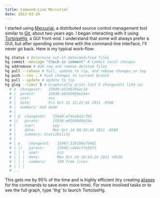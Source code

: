 ```yaml
---
title: Command-Line Mercurial
date: 2012-03-20
---
```


I started using [Mercurial](https://www.mercurial-scm.org/), a distributed source control management tool similar to [Git](https://git-scm.com/), about two years ago. I began interacting with it using [TortoiseHg](https://tortoisehg.bitbucket.io/), a GUI front-end. I understand that some will always prefer a GUI, but after spending some time with the command-line interface, I'll never go back. Here is my typical work-flow:

```bash
hg status # Determine out-of-date/modified files
hg commit -message "Check-in comment" # Commit local changes
hg addremove # Add new and remove deleted files
hg pull --rebase # Pull, update to tip, and rebase changes on top
hg push --rev . # Push changes to current branch
hg pull --update # Update to tip
hg glog --limit 5 # Graphically print last 5 changesets like so:
  # o  changeset:   15949:e53d6166ec1b
  # |  parent:      15936:e8569089e24e<
  # |  user:        xxx
  # |  date:        Fri Oct 21 12:22:43 2011 -0500
  # |  summary: God mode
  # |
  # | @  changeset:   15948:e74aa8a1cf01
  # |/   parent:      15936:e8569089e24e
  # |    user:        yyy
  # |    date:        Mon Oct 24 08:56:16 2011 -0500
  # |    summary: Invisibility
  # |
  # | o    changeset:   15947:519186e7d4d1
  # | |\   parent:      15946:cd44cf7e36f3
  # | | |  user:        zzz
  # | | |  date:        Mon Oct 24 19:43:24 2011 +0530
  # | | |  summary:     100 free lives
  # | | |
  # ...
```

This gets me by 95% of the time and is highly efficient (try creating [aliases](./linux-bash-aliases) for the commands to save even more time). For more involved tasks or to see the full graph, type 'thg' to launch TortoiseHg.

